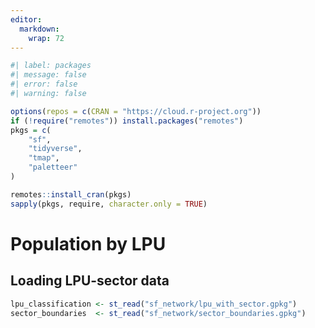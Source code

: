 ```yaml
---
editor: 
  markdown: 
    wrap: 72
---
```



```r
#| label: packages
#| message: false
#| error: false
#| warning: false

options(repos = c(CRAN = "https://cloud.r-project.org"))
if (!require("remotes")) install.packages("remotes")
pkgs = c(
    "sf",
    "tidyverse",
    "tmap",
    "paletteer"
)

remotes::install_cran(pkgs)
sapply(pkgs, require, character.only = TRUE)
```

# Population by LPU



## Loading LPU-sector data

```r
lpu_classification <- st_read("sf_network/lpu_with_sector.gpkg")
sector_boundaries  <- st_read("sf_network/sector_boundaries.gpkg")

```







